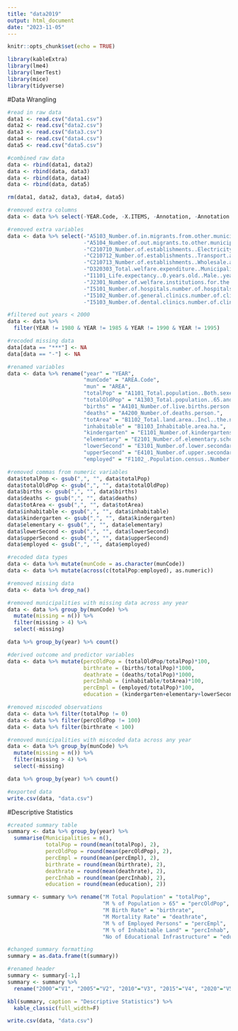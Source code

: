 ```yaml
---
title: "data2019"
output: html_document
date: "2023-11-05"
---
```


```r
knitr::opts_chunk$set(echo = TRUE)
```

```r
library(kableExtra)
library(lme4)
library(lmerTest)
library(mice)
library(tidyverse)
```

#Data Wrangling
```r
#read in raw data
data1 <- read.csv("data1.csv")
data2 <- read.csv("data2.csv")
data3 <- read.csv("data3.csv")
data4 <- read.csv("data4.csv")
data5 <- read.csv("data5.csv")

#combined raw data
data <- rbind(data1, data2)
data <- rbind(data, data3)
data <- rbind(data, data4)
data <- rbind(data, data5)

rm(data1, data2, data3, data4, data5)
```

```r
#removed extra columns
data <- data %>% select(-YEAR.Code, -X.ITEMS, -Annotation, -Annotation.1, -Annotation.2, -Annotation.3, -Annotation.4, -Annotation.5, -Annotation.6, -Annotation.7, -Annotation.8, -Annotation.9, -Annotation.10, -Annotation.11, -Annotation.12, -Annotation.13, -Annotation.14, -Annotation.15, -Annotation.16, -Annotation.17, -Annotation.18, -Annotation.19, -Annotation.20, -Annotation.21, -Annotation.22, -Annotation.23, -Annotation.24)

#removed extra variables
data <- data %>% select(-"A5103_Number.of.in.migrants.from.other.municipalities.person.",
                        -"A5104_Number.of.out.migrants.to.other.municipalities.person.",
                        -"C210710_Number.of.establishments..Electricity..gas..heat.supply.and.water..number.of.establishments.",
                        -"C210712_Number.of.establishments..Transport.and.postal.activities..number.of.establishments.",
                        -"C210713_Number.of.establishments..Wholesale.and.retail.trade..number.of.establishments.", -"C3109_Area.of.abandoned.cropland.ha.",
                        -"D320303_Total.welfare.expenditure..Municipality..thousand.yen.", -"K4201_Number.of.recognitions.of.criminal.offenses.number.of.cases.",
                        -"I1101_Life.expectancy..0.years.old..Male..years.", -"I1102_Life.expectancy..0.years.old..Female..years.",
                        -"J2301_Number.of.welfare.institutions.for.the.aged..Questionnaire.about.details..number.of.establishments.",
                        -"I5101_Number.of.hospitals.number.of.hospitals.",
                        -"I5102_Number.of.general.clinics.number.of.clinics.",
                        -"I5103_Number.of.dental.clinics.number.of.clinics.")
```

```r
#filtered out years < 2000
data <- data %>%
  filter(YEAR != 1980 & YEAR != 1985 & YEAR != 1990 & YEAR != 1995)

#recoded missing data
data[data == "***"] <- NA
data[data == "-"] <- NA
```

```r
#renamed variables
data <- data %>% rename("year" = "YEAR",
                        "munCode" = "AREA.Code",
                        "mun" = "AREA",
                        "totalPop" = "A1101_Total.population..Both.sexes..person.",
                        "totalOldPop" = "A1303_Total.population..65.and.over..person.",
                        "births" = "A4101_Number.of.live.births.person.",
                        "deaths" = "A4200_Number.of.deaths.person.",
                        "totArea" = "B1102_Total.land.area..Incl..the.northern.territories.and.Takeshima..ha.",
                        "inhabitable" = "B1103_Inhabitable.area.ha.",
                        "kindergarten" = "E1101_Number.of.kindergartens.number.of.kindergartens.",
                        "elementary" = "E2101_Number.of.elementary.schools.number.of.schools.",
                        "lowerSecond" = "E3101_Number.of.lower.secondary.schools.number.of.schools.",
                        "upperSecond" = "E4101_Number.of.upper.secondary.schools.number.of.schools.",
                        "employed" = "F1102_.Population.census..Number.of.employed.persons.person.")
```

```r
#removed commas from numeric variables
data$totalPop <- gsub(",", "", data$totalPop)
data$totalOldPop <- gsub(",", "", data$totalOldPop)
data$births <- gsub(",", "", data$births)
data$deaths <- gsub(",", "", data$deaths)
data$totArea <- gsub(",", "", data$totArea)
data$inhabitable <- gsub(",", "", data$inhabitable)
data$kindergarten <- gsub(",", "", data$kindergarten)
data$elementary <- gsub(",", "", data$elementary)
data$lowerSecond <- gsub(",", "", data$lowerSecond)
data$upperSecond <- gsub(",", "", data$upperSecond)
data$employed <- gsub(",", "", data$employed)

#recoded data types
data <- data %>% mutate(munCode = as.character(munCode))
data <- data %>% mutate(across(c(totalPop:employed), as.numeric))
```

```r
#removed missing data
data <- data %>% drop_na()

#removed municipalities with missing data across any year
data <- data %>% group_by(munCode) %>%
  mutate(missing = n()) %>%
  filter(missing > 4) %>%
  select(-missing)

data %>% group_by(year) %>% count()
```

```r
#derived outcome and predictor variables
data <- data %>% mutate(percOldPop = (totalOldPop/totalPop)*100,
                        birthrate = (births/totalPop)*1000,
                        deathrate = (deaths/totalPop)*1000,
                        percInhab = (inhabitable/totArea)*100,
                        percEmpl = (employed/totalPop)*100,
                        education = (kindergarten+elementary+lowerSecond+upperSecond))

#removed miscoded observations
data <- data %>% filter(totalPop != 0)
data <- data %>% filter(percOldPop != 100)
data <- data %>% filter(birthrate < 100)

#removed municipalities with miscoded data across any year
data <- data %>% group_by(munCode) %>%
  mutate(missing = n()) %>%
  filter(missing > 4) %>%
  select(-missing)

data %>% group_by(year) %>% count()
```

```r
#exported data
write.csv(data, "data.csv")
```

#Descriptive Statistics
```r
#created summary table
summary <- data %>% group_by(year) %>%
  summarise(Municipalities = n(),
            totalPop = round(mean(totalPop), 2),
            percOldPop = round(mean(percOldPop), 2),
            percEmpl = round(mean(percEmpl), 2),
            birthrate = round(mean(birthrate), 2),
            deathrate = round(mean(deathrate), 2),
            percInhab = round(mean(percInhab), 2),
            education = round(mean(education), 2))

summary <- summary %>% rename("M Total Population" = "totalPop",
                              "M % of Population > 65" = "percOldPop",
                              "M Birth Rate" = "birthrate",
                              "M Mortality Rate" = "deathrate",
                              "M % of Employed Persons" = "percEmpl",
                              "M % of Inhabitable Land" = "percInhab",
                              "No of Educational Infrastructure" = "education")

#changed summary formatting
summary = as.data.frame(t(summary))

#renamed header
summary <- summary[-1,]
summary <- summary %>%
  rename("2000"="V1", "2005"="V2", "2010"="V3", "2015"="V4", "2020"="V5")

kbl(summary, caption = "Descriptive Statistics") %>%
  kable_classic(full_width=F)
```

```r
write.csv(data, "data.csv")
```
